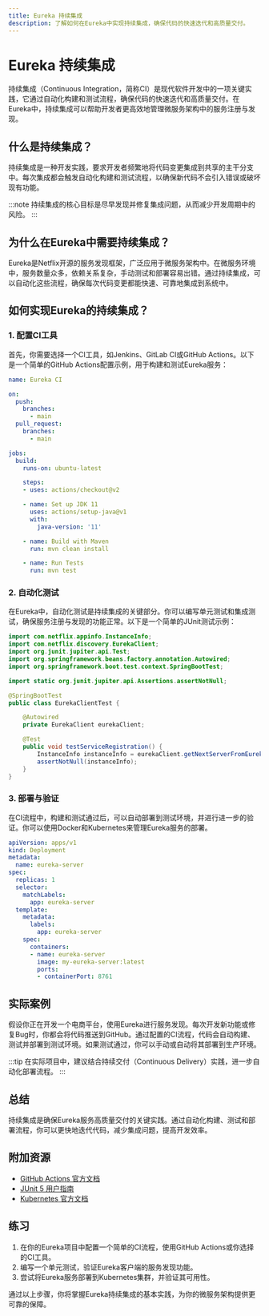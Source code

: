 ```yaml
---
title: Eureka 持续集成
description: 了解如何在Eureka中实现持续集成，确保代码的快速迭代和高质量交付。
---
```


# Eureka 持续集成

持续集成（Continuous Integration，简称CI）是现代软件开发中的一项关键实践，它通过自动化构建和测试流程，确保代码的快速迭代和高质量交付。在Eureka中，持续集成可以帮助开发者更高效地管理微服务架构中的服务注册与发现。

## 什么是持续集成？

持续集成是一种开发实践，要求开发者频繁地将代码变更集成到共享的主干分支中。每次集成都会触发自动化构建和测试流程，以确保新代码不会引入错误或破坏现有功能。

:::note
持续集成的核心目标是尽早发现并修复集成问题，从而减少开发周期中的风险。
:::

## 为什么在Eureka中需要持续集成？

Eureka是Netflix开源的服务发现框架，广泛应用于微服务架构中。在微服务环境中，服务数量众多，依赖关系复杂，手动测试和部署容易出错。通过持续集成，可以自动化这些流程，确保每次代码变更都能快速、可靠地集成到系统中。

## 如何实现Eureka的持续集成？

### 1. 配置CI工具

首先，你需要选择一个CI工具，如Jenkins、GitLab CI或GitHub Actions。以下是一个简单的GitHub Actions配置示例，用于构建和测试Eureka服务：

```yaml
name: Eureka CI

on:
  push:
    branches:
      - main
  pull_request:
    branches:
      - main

jobs:
  build:
    runs-on: ubuntu-latest

    steps:
    - uses: actions/checkout@v2

    - name: Set up JDK 11
      uses: actions/setup-java@v1
      with:
        java-version: '11'

    - name: Build with Maven
      run: mvn clean install

    - name: Run Tests
      run: mvn test
```

### 2. 自动化测试

在Eureka中，自动化测试是持续集成的关键部分。你可以编写单元测试和集成测试，确保服务注册与发现的功能正常。以下是一个简单的JUnit测试示例：

```java
import com.netflix.appinfo.InstanceInfo;
import com.netflix.discovery.EurekaClient;
import org.junit.jupiter.api.Test;
import org.springframework.beans.factory.annotation.Autowired;
import org.springframework.boot.test.context.SpringBootTest;

import static org.junit.jupiter.api.Assertions.assertNotNull;

@SpringBootTest
public class EurekaClientTest {

    @Autowired
    private EurekaClient eurekaClient;

    @Test
    public void testServiceRegistration() {
        InstanceInfo instanceInfo = eurekaClient.getNextServerFromEureka("MY-SERVICE", false);
        assertNotNull(instanceInfo);
    }
}
```

### 3. 部署与验证

在CI流程中，构建和测试通过后，可以自动部署到测试环境，并进行进一步的验证。你可以使用Docker和Kubernetes来管理Eureka服务的部署。

```yaml
apiVersion: apps/v1
kind: Deployment
metadata:
  name: eureka-server
spec:
  replicas: 1
  selector:
    matchLabels:
      app: eureka-server
  template:
    metadata:
      labels:
        app: eureka-server
    spec:
      containers:
      - name: eureka-server
        image: my-eureka-server:latest
        ports:
        - containerPort: 8761
```

## 实际案例

假设你正在开发一个电商平台，使用Eureka进行服务发现。每次开发新功能或修复Bug时，你都会将代码推送到GitHub。通过配置的CI流程，代码会自动构建、测试并部署到测试环境。如果测试通过，你可以手动或自动将其部署到生产环境。

:::tip
在实际项目中，建议结合持续交付（Continuous Delivery）实践，进一步自动化部署流程。
:::

## 总结

持续集成是确保Eureka服务高质量交付的关键实践。通过自动化构建、测试和部署流程，你可以更快地迭代代码，减少集成问题，提高开发效率。

## 附加资源

- [GitHub Actions 官方文档](https://docs.github.com/en/actions)
- [JUnit 5 用户指南](https://junit.org/junit5/docs/current/user-guide/)
- [Kubernetes 官方文档](https://kubernetes.io/docs/home/)

## 练习

1. 在你的Eureka项目中配置一个简单的CI流程，使用GitHub Actions或你选择的CI工具。
2. 编写一个单元测试，验证Eureka客户端的服务发现功能。
3. 尝试将Eureka服务部署到Kubernetes集群，并验证其可用性。

通过以上步骤，你将掌握Eureka持续集成的基本实践，为你的微服务架构提供更可靠的保障。
